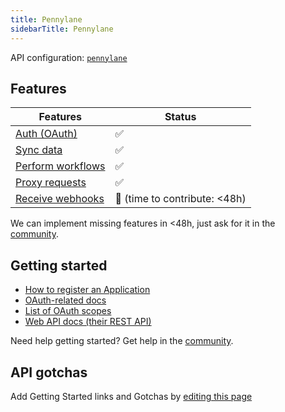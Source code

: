 ```yaml
---
title: Pennylane
sidebarTitle: Pennylane
---
```



<Overview />

API configuration: [`pennylane`](https://nango.dev/providers.yaml)

## Features

| Features | Status |
| - | - |
| [Auth (OAuth)](/guides/getting-started/authorize-an-api-from-your-app) | ✅ |
| [Sync data](/guides/getting-started/read-from-an-api) | ✅ |
| [Perform workflows](/guides/getting-started/write-to-an-api) | ✅ |
| [Proxy requests](/guides/proxy-requests-to-an-api) | ✅ |
| [Receive webhooks](/guides/receive-webhooks-from-an-api) | 🚫 (time to contribute: &lt;48h) |

<Tip>We can implement missing features in &lt;48h, just ask for it in the [community](https://nango.dev/slack).</Tip>

## Getting started

-   [How to register an Application](https://pennylane.readme.io/reference/oauth-20-protocol)
-   [OAuth-related docs](https://pennylane.readme.io/reference/oauth-20-protocol)
-   [List of OAuth scopes](https://pennylane.readme.io/reference/scopes)
-   [Web API docs (their REST API)](https://pennylane.readme.io/reference/presentation)

<Tip>Need help getting started? Get help in the [community](https://nango.dev/slack).</Tip>

## API gotchas

<Note>Add Getting Started links and Gotchas by [editing this page](https://github.com/nangohq/nango/tree/master/docs-v2/integrations/all/pennylane.mdx)</Note>
